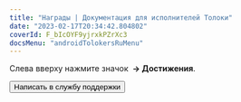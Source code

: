 ```yaml
---
title: "Награды | Документация для исполнителей Толоки"
date: "2023-02-17T20:34:42.804802"
coverId: F_bIcOYF9yjrxkPZrXc3
docsMenu: "androidTolokersRuMenu"
---
```



<RuAchievementsContent1/>

Слева вверху нажмите значок **<img src="https://toloka.ai/files/hamburger-menu.svg" alt="" /> → Достижения**.

<RuAchievementsContent2/>

<Button view="defaultInverse" size="l" type="link" url="../troubleshooting/support?form-source=achievements">Написать в службу поддержки</Button>
